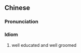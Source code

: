 {{also|知书达礼}}
==Chinese==
{{zh-forms|s=知书达礼}}

===Pronunciation===
{{zh-pron
|m=zhī shū dá lǐ
|cat=id
}}

===Idiom===
{{zh-idiom}}

# well educated and well groomed